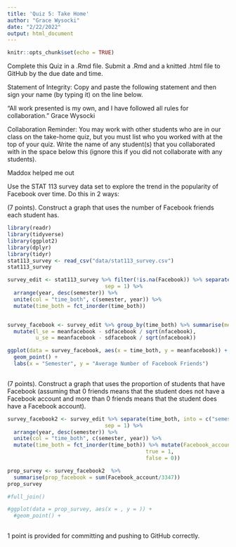 ```yaml
---
title: 'Quiz 5: Take Home'
author: "Grace Wysocki"
date: "2/22/2022"
output: html_document
---
```


```r
knitr::opts_chunk$set(echo = TRUE)
```

Complete this Quiz in a .Rmd file. Submit a .Rmd and a knitted .html file to GitHub by the due date and time.

Statement of Integrity: Copy and paste the following statement and then sign your name (by typing it) on the line below.

“All work presented is my own, and I have followed all rules for collaboration.” Grace Wysocki

Collaboration Reminder: You may work with other students who are in our class on the take-home quiz, but you must list who you worked with at the top of your quiz. Write the name of any student(s) that you collaborated with in the space below this (ignore this if you did not collaborate with any students).

Maddox helped me out

Use the STAT 113 survey data set to explore the trend in the popularity of Facebook over time. Do this in 2 ways:

(7 points). Construct a graph that uses the number of Facebook friends each student has.

```r
library(readr)
library(tidyverse)
library(ggplot2)
library(dplyr)
library(tidyr)
stat113_survey <- read_csv("data/stat113_survey.csv")
stat113_survey
```


```r
survey_edit <- stat113_survey %>% filter(!is.na(Facebook)) %>% separate(time_both, into = c("semester", "year"),
                               sep = 1) %>%
  arrange(year, desc(semester)) %>%
  unite(col = "time_both", c(semester, year)) %>%
  mutate(time_both = fct_inorder(time_both))


survey_facebook <- survey_edit %>% group_by(time_both) %>% summarise(meanfacebook = mean(Facebook), sdfacebook = sd(Facebook), nfacebook = n()) %>% 
  mutate(l_se = meanfacebook - sdfacebook / sqrt(nfacebook),
         u_se = meanfacebook - sdfacebook / sqrt(nfacebook))

ggplot(data = survey_facebook, aes(x = time_both, y = meanfacebook)) +
  geom_point() + 
  labs(x = "Semester", y = "Average Number of Facebook Friends")
 
```

(7 points). Construct a graph that uses the proportion of students that have Facebook (assuming that 0 friends means that the student does not have a Facebook account and more than 0 friends means that the student does have a Facebook account).

```r
survey_facebook2 <- survey_edit %>% separate(time_both, into = c("semester", "year"),
                               sep = 1) %>%
  arrange(year, desc(semester)) %>%
  unite(col = "time_both", c(semester, year)) %>%
  mutate(time_both = fct_inorder(time_both)) %>% mutate(Facebook_account = if_else(Facebook > 0,
                                            true = 1,
                                            false = 0)) 

prop_survey <- survey_facebook2  %>%
  summarise(prop_facebook = sum(Facebook_account/3347))
prop_survey

#full_join()

#ggplot(data = prop_survey, aes(x = , y = )) +
  #geom_point() + 
  


```


1 point is provided for committing and pushing to GitHub correctly.
